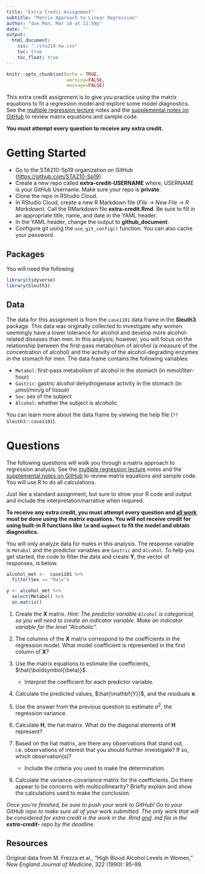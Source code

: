 ```yaml
---
title: "Extra Credit Assignment"
subtitle: "Matrix Approach to Linear Regression"
author: "due Mon, Mar 18 at 11:59p"
date: ""
output: 
  html_document:
    css: "./sta210-hw.css"
    toc: true
    toc_float: true
---
```


```r
knitr::opts_chunk$set(echo = TRUE,
                      warning=FALSE,
                      message=FALSE)
```

This extra credit assignment is to give you practice using the matrix equations to fit a regression model and explore some model diagnostics. See the [multiple regression lecture](https://www2.stat.duke.edu/courses/Spring19/sta210.001/slides/lec-slides/07-mlr-special-predictors.html#7) notes and the [supplemental notes on GitHub](https://github.com/STA210-Sp19/supplemental-notes) to review matrix equations and sample code.

**You must attempt every question to receive any extra credit.**

# Getting Started

- Go to the STA210-Sp19 organization on GitHub ([https://github.com/STA210-Sp19](https://github.com/STA210-Sp19)). 
- Create a new repo called **extra-credit-USERNAME** where, USERNAME is your GitHub Username. Make sure your repo is **private**.
- Clone the repo in RStudio Cloud. 
- In RStudio Cloud, create a new R Markdown file (*File -> New File -> R Markdown*). Call the RMarkdown file **extra-credit.Rmd**. Be sure to fill in an appropriate title, name, and date in the YAML header. 
- In the YAML header, change the output to **github_document**.
- Configure git using the `use_git_config()` function. You can also cache your password.


## Packages 

You will need the following 

```r
library(tidyverse)
library(Sleuth3)
```

## Data 

The data for this assignment is from the `case1101` data frame in the **Sleuth3** package. This data was originally collected to investigate why women seemingly have a lower tolerance for alcohol and develop more alcohol-related diseases than men. In this analysis; however, you will focus on the relationship between the first-pass metabolism of alcohol (a measure of the concentration of alcohol) and the activity of the alcohol-degrading enzymes in the stomach for men. The data frame contains the following variables: 

- `Metabol`: first-pass metabolism of alcohol in the stomach (in mmol/liter-hour)
- `Gastric`: gastric alcohol dehydrogenase activity in the stomach (in $\mu$mol/min/g of tissue)
- `Sex`: sex of the subject
- `Alcohol`: whether the subject is alcoholic

You can learn more about the data frame by viewing the help file (`??Sleuth3::case1101`).

# Questions

The following questions will walk you through a matrix approach to regression analysis. See the [multiple regression lecture](https://www2.stat.duke.edu/courses/Spring19/sta210.001/slides/lec-slides/07-mlr-special-predictors.html#7) notes and the [supplemental notes on GitHub](https://github.com/STA210-Sp19/supplemental-notes) to review matrix equations and sample code. You will use R to do all calculations. 

Just like a standard assignment, but sure to show your R code and output and include the interpretation/narrative when required. 

**To receive any extra credit, you must attempt every question and <u>all work</u> must be done using the matrix equations. You will not receive credit for using built-in R functions like `lm` and `augment` to fit the model and obtain diagnostics.**

You will only analyze data for males in this analysis. The response variable is `Metabol` and the predictor variables are `Gastric` and `Alcohol`. To help you get started, the code to filter the data and create $\mathbf{Y}$, the vector of responses, is below.

```r
alcohol_met <-  case1101 %>%
  filter(Sex == "Male")
```

```r
y <- alcohol_met %>%
  select(Metabol) %>%
  as.matrix()
```

1. Create the $\mathbf{X}$ matrix. *Hint: The predictor variable `Alcohol` is categorical, so you will need to create an indicator variable. Make an indicator variable for the level "Alcoholic".*

2. The columns of the $\mathbf{X}$ matrix correspond to the coefficients in the regression model. What model coefficient is represented in the first column of $\mathbf{X}$? 

3. Use the matrix equations to estimate the coefficients, $\hat{\boldsymbol{\beta}}$.
    - Interpret the coefficient for each predictor variable.

4. Calculate the predicted values, $\hat{\mathbf{Y}}$, and the residuals $\mathbf{e}$.  

5. Use the answer from the previous question to estimate $\sigma^2$, the regression variance. 

6. Calculate $\mathbf{H}$, the hat matrix. What do the diagonal elements of $\mathbf{H}$  represent?

7. Based on the hat matrix, are there any observations that stand out, i.e. observations of interest that you should further investigate? If so, which observation(s)? 
    - Include the criteria you used to make the determination.

8. Calculate the variance-covariance matrix for the coefficients. Do there appear to be concerns with multicollinearity? Briefly explain and show the calculations used to make the conclusion.

*Once you're finished, be sure to push your work to GitHub! Go to your GitHub repo to make sure all of your work submitted. The only work that will be considered for extra credit is the work in the .Rmd <u>and</u> .md file in the **extra-credit-** repo by the deadline.*


## Resources

Original data from M. Frezza et al., “High Blood Alcohol Levels in Women,” *New England Journal of Medicine*, 322 (1990): 95–99.


